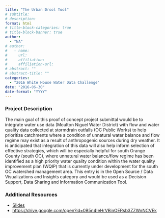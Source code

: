 ```yaml
---
title: "The Urban Drool Tool"
# subtitle: 
# description: 
format: html
# title-block-categories: true
# title-block-banner: true
author: 
  - "NA"
# author:
#   - name: 
#     url: 
#     affiliation: 
#     affiliation-url:
# abstract: ""
# abstract-title: ""
categories: 
  - "2016 White House Water Data Challenge"
date: "2016-06-30"
date-format: "YYYY"
---
```


<!-- COMMENT
## params_NOTUSED-proj_title

#### Year: params_NOTUSED-year

#### Topics: params_NOTUSED-topics

#### Awards: params_NOTUSED-awards

#### Team Members: params_NOTUSED-team_members
UNCOMMENT -->

### Project Description

The main goal of this proof of concept project submittal would be to integrate water use data (Moulton Niguel Water District) with flow and water quality data collected at stormdrain outfalls (OC Public Works) to help prioritize catchments where a condition of unnatural water balance and flow regime may exist as a result of anthropogenic sources during dry weather. It is anticipated that integration of this data will also help inform selection of effective strategies, which will be especially helpful for south Orange County (south OC), where unnatural water balance/flow regime has been identified as a high priority water quality condition within the water quality improvement plan (WQIP) that is currently under development for the south OC watershed management area. This entry is in the Open Source / Data Visualizations and Insights category and would be used as a Decision Support, Data Sharing and Information Communication Tool.

### Additional Resources

- [Slides](https://docs.google.com/presentation/d/1rr8I70WkmyJS5148a6yldgmUuNrKXBt9X6dqTAUONPQ/edit?usp=sharing)
- <https://drive.google.com/open?id=0B5n4IeHrVBinOERsb3ZZWnNCVEk>
